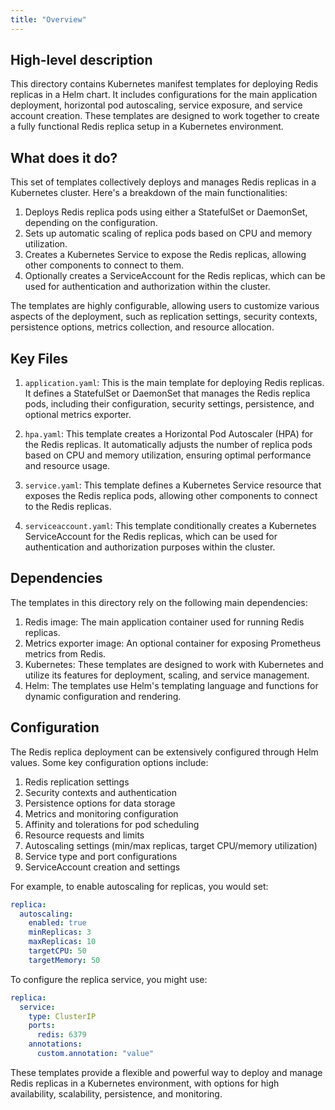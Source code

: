 ```yaml
---
title: "Overview"
---
```


## High-level description
This directory contains Kubernetes manifest templates for deploying Redis replicas in a Helm chart. It includes configurations for the main application deployment, horizontal pod autoscaling, service exposure, and service account creation. These templates are designed to work together to create a fully functional Redis replica setup in a Kubernetes environment.

## What does it do?
This set of templates collectively deploys and manages Redis replicas in a Kubernetes cluster. Here's a breakdown of the main functionalities:

1. Deploys Redis replica pods using either a StatefulSet or DaemonSet, depending on the configuration.
2. Sets up automatic scaling of replica pods based on CPU and memory utilization.
3. Creates a Kubernetes Service to expose the Redis replicas, allowing other components to connect to them.
4. Optionally creates a ServiceAccount for the Redis replicas, which can be used for authentication and authorization within the cluster.

The templates are highly configurable, allowing users to customize various aspects of the deployment, such as replication settings, security contexts, persistence options, metrics collection, and resource allocation.

## Key Files

1. `application.yaml`: This is the main template for deploying Redis replicas. It defines a StatefulSet or DaemonSet that manages the Redis replica pods, including their configuration, security settings, persistence, and optional metrics exporter.

2. `hpa.yaml`: This template creates a Horizontal Pod Autoscaler (HPA) for the Redis replicas. It automatically adjusts the number of replica pods based on CPU and memory utilization, ensuring optimal performance and resource usage.

3. `service.yaml`: This template defines a Kubernetes Service resource that exposes the Redis replica pods, allowing other components to connect to the Redis replicas.

4. `serviceaccount.yaml`: This template conditionally creates a Kubernetes ServiceAccount for the Redis replicas, which can be used for authentication and authorization purposes within the cluster.

## Dependencies
The templates in this directory rely on the following main dependencies:

1. Redis image: The main application container used for running Redis replicas.
2. Metrics exporter image: An optional container for exposing Prometheus metrics from Redis.
3. Kubernetes: These templates are designed to work with Kubernetes and utilize its features for deployment, scaling, and service management.
4. Helm: The templates use Helm's templating language and functions for dynamic configuration and rendering.

## Configuration
The Redis replica deployment can be extensively configured through Helm values. Some key configuration options include:

1. Redis replication settings
2. Security contexts and authentication
3. Persistence options for data storage
4. Metrics and monitoring configuration
5. Affinity and tolerations for pod scheduling
6. Resource requests and limits
7. Autoscaling settings (min/max replicas, target CPU/memory utilization)
8. Service type and port configurations
9. ServiceAccount creation and settings

For example, to enable autoscaling for replicas, you would set:

```yaml
replica:
  autoscaling:
    enabled: true
    minReplicas: 3
    maxReplicas: 10
    targetCPU: 50
    targetMemory: 50
```

To configure the replica service, you might use:

```yaml
replica:
  service:
    type: ClusterIP
    ports:
      redis: 6379
    annotations:
      custom.annotation: "value"
```

These templates provide a flexible and powerful way to deploy and manage Redis replicas in a Kubernetes environment, with options for high availability, scalability, persistence, and monitoring.